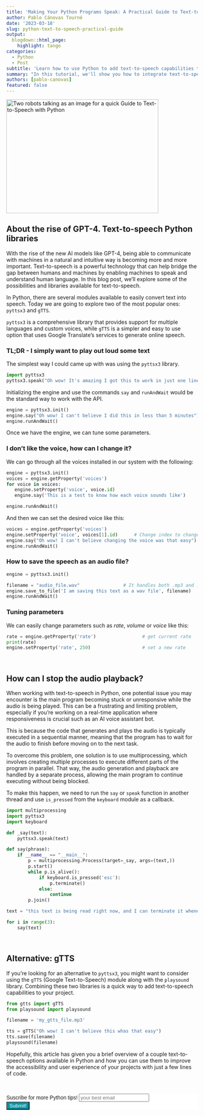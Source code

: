 ---
title: 'Making Your Python Programs Speak: A Practical Guide to Text-to-Speech'
author: Pablo Cánovas Tourné
date: '2023-03-18'
slug: python-text-to-speech-practical-guide
output: 
  blogdown::html_page:
    highlight: tango 
categories:
  - Python
  - Post
subtitle: 'Learn how to use Python to add text-to-speech capabilities to your projects and create applications that can speak for themselves'
summary: "In this tutorial, we'll show you how to integrate text-to-speech into your Python projects, using libraries like pyttsx3, gTTS, and playsound. Whether you're building a chatbot, a voice assistant, or just want to add some personality to your applications, this tutorial will help you get started with text-to-speech in Python"
authors: [pablo-canovas]
featured: false
---

<img src="./featured.png" height="300px" width="400px" alt="Two robots talking as an image for a quick Guide to Text-to-Speech with Python" />


## **About the rise of GPT-4. Text-to-speech Python libraries**

With the rise of the new AI models like GPT-4, being able to communicate with machines in a natural and intuitive way is becoming more and more important. Text-to-speech is a powerful technology that can help bridge the gap between humans and machines by enabling machines to speak and understand human language.
In this blog post, we'll explore some of the possibilities and libraries available for text-to-speech.

In Python, there are several modules available to easily convert text into speech. Today we are going to explore two of the most popular ones: `pyttsx3` and `gTTS`.

`pyttsx3` is a comprehensive library that provides support for multiple languages and custom voices, while `gTTS` is a simpler and easy to use option that uses Google Translate's services to generate online speech.

### **TL;DR** - I simply want to play out loud some text

The simplest way I could came up with was using the `pyttsx3` library.
```{python}
import pyttsx3
pyttsx3.speak("Oh wow! It's amazing I got this to work in just one line of code")
```

Initializing the engine and use the commands `say` and `runAndWait` would be the standard way to work with the API.

```{python}
engine = pyttsx3.init()
engine.say("Oh wow! I can't believe I did this in less than 5 minutes")
engine.runAndWait()
```

Once we have the engine, we can tune some parameters.

### I don't like the voice, how can I change it?

We can go through all the voices installed in our system with the following:

```{python}
engine = pyttsx3.init()
voices = engine.getProperty('voices')
for voice in voices:
   engine.setProperty('voice', voice.id)
   engine.say('This is a test to know how each voice sounds like')

engine.runAndWait()
```

And then we can set the desired voice like this:

```{python}
voices = engine.getProperty('voices')
engine.setProperty('voice', voices[1].id)      # Change index to change voice. 0 for male and 1 for female
engine.say("Oh wow! I can't believe changing the voice was that easy")
engine.runAndWait()
```

### How to save the speech as an audio file?

```{python}
engine = pyttsx3.init()

filename = "audio_file.wav"                # It handles both .mp3 and .wav                          
engine.save_to_file('I am saving this text as a wav file', filename)
engine.runAndWait()
```

### Tuning parameters

We can easily change parameters such as *rate*, *volume* or *voice* like this:
```{python}
rate = engine.getProperty('rate')                 # get current rate
print(rate)                      
engine.setProperty('rate', 250)                   # set a new rate
```

<br>

## **How can I stop the audio playback?**

When working with text-to-speech in Python, one potential issue you may encounter is the main program becoming stuck or unresponsive while the audio is being played. This can be a frustrating and limiting problem, especially if you're working on a real-time application where responsiveness is crucial such as an AI voice assistant bot.

This is because the code that generates and plays the audio is typically executed in a sequential manner, meaning that the program has to wait for the audio to finish before moving on to the next task.

To overcome this problem, one solution is to use multiprocessing, which involves creating multiple processes to execute different parts of the program in parallel. That way, the audio generation and playback are handled by a separate process, allowing the main program to continue executing without being blocked.

To make this happen, we need to run the `say` or `speak` function in another thread and use `is_pressed` from the `keyboard` module as a callback.

```{python}
import multiprocessing
import pyttsx3
import keyboard

def _say(text):
    pyttsx3.speak(text)

def say(phrase):
	if __name__ == "__main__":
		p = multiprocessing.Process(target=_say, args=(text,))
		p.start()
		while p.is_alive():
			if keyboard.is_pressed('esc'):
				p.terminate()
			else:
				continue
		p.join()

text = "this text is being read right now, and I can terminate it whenever I want"

for i in range(3):
	say(text)
```

<br>

## **Alternative: gTTS**

If you're looking for an alternative to `pyttsx3`, you might want to consider using the `gTTS` (Google Text-to-Speech) module along with the `playsound` library. Combining these two libraries is a quick way to add text-to-speech capabilities to your project.


```{python}
from gtts import gTTS
from playsound import playsound

filename = 'my_gtts_file.mp3'

tts = gTTS("Oh wow! I can't believe this whas that easy")
tts.save(filename)
playsound(filename)
```

Hopefully, this article has given you a brief overview of a couple text-to-speech options available in Python and how you can use them to improve the accessibility and user experience of your projects with just a few lines of code.

<br>

```{=html}
<!-- Begin Mailchimp Signup Form -->
<link href="//cdn-images.mailchimp.com/embedcode/horizontal-slim-10_7.css" rel="stylesheet" type="text/css">
<link rel="stylesheet" type="text/css" href="https://csshake.surge.sh/csshake.min.css">
<style type="text/css">
	#mc_embed_signup{background:#fff; clear:left; font:14px Helvetica,Arial,sans-serif; width:100%;}
	 #mc_embed_signup .button {
  background-color: #0294A5; /* Green */
  color: white;
  transition-duration: 0.4s;
}
#mc_embed_signup .button:hover {
  background-color: #379392 !important; 
}

</style>
<div id="mc_embed_signup">
<form action="https://typethepipe.us4.list-manage.com/subscribe/post?u=91551f7ed29389a0de4f47665&amp;id=d95c503a48" method="post" id="mc-embedded-subscribe-form" name="mc-embedded-subscribe-form" class="validate" target="_blank" novalidate>
 <div id="mc_embed_signup_scroll">
	<label for="mce-EMAIL"> Suscribe for more Python tips!</label>
	<input type="email" value="" name="EMAIL" class="email" id="mce-EMAIL" placeholder="your best email" required>
    <!-- real people should not fill this in and expect good things - do not remove this or risk form bot signups-->
    <div style="position: absolute; left: -5000px;" aria-hidden="true"><input type="text" name="b_91551f7ed29389a0de4f47665_d95c503a48" tabindex="-1" value=""></div>
    <div class="clear"><input type="submit" value="Submit!" name="subscribe" id="mc-embedded-subscribe" class="button"></div>
    </div>
</form>
</div>

<!--End mc_embed_signup-->
```


